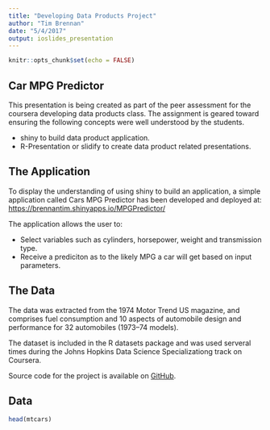 ```yaml
---
title: "Developing Data Products Project"
author: "Tim Brennan"
date: "5/4/2017"
output: ioslides_presentation
---
```


```r
knitr::opts_chunk$set(echo = FALSE)
```

## Car MPG Predictor

This presentation is being created as part of the peer assessment for the coursera developing data products class. The assignment is geared toward ensuring the following concepts were well understood by the students.

- shiny to build data product application.
- R-Presentation or slidify to create data product related presentations.

## The Application

To display the understanding of using shiny to build an application, a simple application called Cars MPG Predictor has been developed and deployed at: [https://brennantim.shinyapps.io/MPGPredictor/](https://brennantim.shinyapps.io/MPGPredictor/)

The application allows the user to:

- Select variables such as cylinders, horsepower, weight and transmission type.
- Receive a prediciton as to the likely MPG a car will get based on input parameters.

## The Data

The data was extracted from the 1974 Motor Trend US magazine, and comprises fuel consumption and 10 aspects of automobile design and performance for 32 automobiles (1973–74 models).

The dataset is included in the R datasets package and was used serveral times during the Johns Hopkins Data Science Specializationg track on Coursera.

Source code for the project is available on [GitHub](https://github.com/brennantim/dataproducts/tree/master/MPGPredictor).

##  Data

```r
head(mtcars)
```